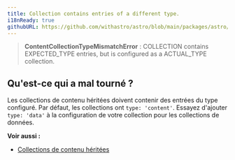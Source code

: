 ```yaml
---
title: Collection contains entries of a different type.
i18nReady: true
githubURL: https://github.com/withastro/astro/blob/main/packages/astro/src/core/errors/errors-data.ts
---
```


> **ContentCollectionTypeMismatchError** : COLLECTION contains EXPECTED_TYPE entries, but is configured as a ACTUAL_TYPE collection.

## Qu'est-ce qui a mal tourné ?
Les collections de contenu héritées doivent contenir des entrées du type configuré. Par défaut, les collections ont `type: 'content'`. Essayez d'ajouter `type: 'data'` à la configuration de votre collection pour les collections de données.

**Voir aussi :**
- [Collections de contenu héritées](/fr/guides/upgrade-to/v5/#mise-à-jour-des-collections-existantes)
